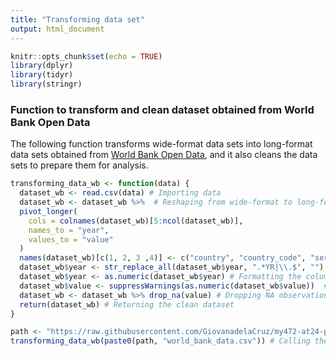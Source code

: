 ```yaml
---
title: "Transforming data set"
output: html_document
---
```


```r
knitr::opts_chunk$set(echo = TRUE)
library(dplyr)
library(tidyr)
library(stringr)
```


### Function to transform and clean dataset obtained from World Bank Open Data

The following function transforms wide-format data sets into long-format data sets obtained from [World Bank Open Data](https://data.worldbank.org/), and it also cleans the data sets to prepare them for analysis.


```r
transforming_data_wb <- function(data) {
  dataset_wb <- read.csv(data) # Importing data
  dataset_wb <- dataset_wb %>%  # Reshaping from wide-format to long-format
  pivot_longer(
    cols = colnames(dataset_wb)[5:ncol(dataset_wb)],
    names_to = "year", 
    values_to = "value"
  )
  names(dataset_wb)[c(1, 2, 3 ,4)] <- c("country", "country_code", "series", "series_code") # Formatting the variables' names
  dataset_wb$year <- str_replace_all(dataset_wb$year, ".*YR|\\.$", "") # Cleaning the "year" column
  dataset_wb$year <- as.numeric(dataset_wb$year) # Formatting the column to numeric
  dataset_wb$value <- suppressWarnings(as.numeric(dataset_wb$value))  # Formatting the column to numeric
  dataset_wb <- dataset_wb %>% drop_na(value) # Dropping NA observations
  return(dataset_wb) # Returning the clean dataset
}

path <- "https://raw.githubusercontent.com/GiovanadelaCruz/my472-at24-ps1-exercise1/refs/heads/main/" # Main path
transforming_data_wb(paste0(path, "world_bank_data.csv")) # Calling the function "transforming_data_wb"

```

